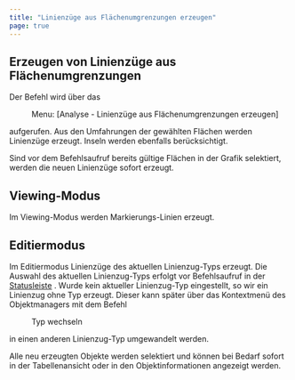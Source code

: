 ```yaml
---
title: "Linienzüge aus Flächenumgrenzungen erzeugen"
page: true
---
```

## Erzeugen von Linienz&#252;ge aus Fl&#228;chenumgrenzungen

Der Befehl wird &#252;ber das  <Menu> Menu: [Analyse - Linienzüge aus Flächenumgrenzungen erzeugen] </Menu>  aufgerufen.
Aus den Umfahrungen der gew&#228;hlten Fl&#228;chen werden Linienz&#252;ge erzeugt. Inseln werden ebenfalls ber&#252;cksichtigt.

Sind vor dem Befehlsaufruf bereits g&#252;ltige Fl&#228;chen in der Grafik selektiert, werden die neuen Linienz&#252;ge sofort erzeugt.

## Viewing-Modus
Im Viewing-Modus werden Markierungs-Linien erzeugt.

## Editiermodus
Im Editiermodus Linienz&#252;ge des aktuellen Linienzug-Typs erzeugt.
Die Auswahl des aktuellen Linienzug-Typs erfolgt vor Befehlsaufruf in der [Statusleiste](../fachschaleeditieren/statusleiste)
.
Wurde kein aktueller Linienzug-Typ eingestellt, so wir ein Linienzug ohne Typ erzeugt. Dieser kann sp&#228;ter &#252;ber das Kontextmen&#252; des Objektmanagers mit dem Befehl  <Menu>Typ wechseln</Menu>  in einen anderen Linienzug-Typ umgewandelt werden.

Alle neu erzeugten Objekte werden selektiert und k&#246;nnen bei Bedarf sofort in der Tabellenansicht oder in den Objektinformationen angezeigt werden.
